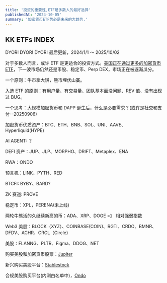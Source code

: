 ```yaml
---
title: '投资的重要性,ETF是多数人的最好选择'
publishedAt: '2024-10-05'
summary: '加密货币ETF势必是未来的大趋势.'
---
```


## KK ETFs INDEX

DYOR! DYOR! DYOR! 最后更新，2024/1/1 ～ 2025/10/02

对于多数人而言，或许 ETF 是更适合的投资方式。[美国正在通过更多的加密货币 ETF](美国正在通过更多的加密货币ETF)，下一波市场仍然还是币股、稳定币、Perp DEX，市场正在被逐渐瓜分。

一个原则：牛市拿大饼，熊市埋伏山寨。

入选 ETF 的原则：有用户量、有交易量、团队基本面没问题、REV 值、没有出现过 BUG。

一个思考：大规模加密货币和 DAPP 诞生后，什么是必要需求？(或许是社交和支付--20250906)

加密货币优质资产：BTC、ETH、BNB、SOL、UNI、AAVE、Hyperliquid(HYPE)

AI AGENT: ？

DEFI 资产：JUP、JLP、MORPHO、DRIFT、Metaplex、ENA

RWA：ONDO

预言机：LINK、PYTH、RED

BTCFI: BYBY、BARD?

ZK 赛道: PROVE

稳定币：XPL，PERENA(未上线)

两轮牛熊活的久继续新高的币：ADA、XRP、DOGE =》 相对强弱指数

Web3 美股：BLOCK（XYZ）、COINBASE(COIN)、RGTI、CRDO、BMNR、DFDV、ACHR、CRCL（Circle）

美股：FLANNG、PLTR、Figma、DDOG、NET

购买美股和加密货币股票：[Jupiter](https://jup.ag/)

新兴购买美股平台：[Stablestock](https://app.stablestock.finance/trade/market)

合规美股购买平台(内测白名单中)，[Ondo](https://app.ondo.finance/)
